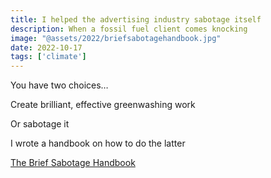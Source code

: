 ```yaml
---
title: I helped the advertising industry sabotage itself
description: When a fossil fuel client comes knocking
image: "@assets/2022/briefsabotagehandbook.jpg"
date: 2022-10-17
tags: ['climate']
---
```


<Vimeo id="776233549" />

You have two choices…

Create brilliant, effective greenwashing work

Or sabotage it

I wrote a handbook on how to do the latter

[The Brief Sabotage Handbook](/blog/briefsabotage.pdf)
